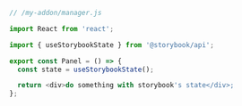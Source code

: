 ```js
// /my-addon/manager.js

import React from 'react';

import { useStorybookState } from '@storybook/api';

export const Panel = () => {
  const state = useStorybookState();

  return <div>do something with storybook's state</div>;
};
```
